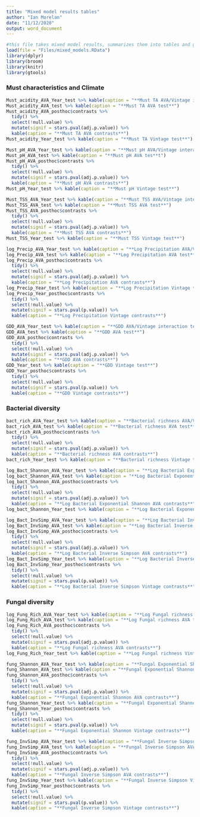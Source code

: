 ```yaml
---
title: "Mixed model results tables"
author: "Ian Morelan"
date: "11/12/2020"
output: word_document
---
```


```r

#this file takes mixed model results, summarizes them into tables and generates a word document for easier reading.
load(file = "Files/mixed_models.RData")
library(dplyr)
library(broom)
library(knitr)
library(gtools)
```

### Must characteristics and Climate

```r

Must_acidity_AVA_Year_test %>% kable(caption = "**Must TA AVA/Vintage interaction test**")
Must_acidity_AVA_test %>% kable(caption = "**Must TA AVA test**")
Must_acidity_AVA_posthoc$contrasts %>%
  tidy() %>%
  select(!null.value) %>%
  mutate(signif = stars.pval(adj.p.value)) %>%
  kable(caption = "**Must TA AVA contrasts**")
Must_acidity_Year_test %>% kable(caption = "**Must TA Vintage test**")

Must_pH_AVA_Year_test %>% kable(caption = "**Must pH AVA/Vintage interaction test**")
Must_pH_AVA_test %>% kable(caption = "**Must pH AVA tes**t")
Must_pH_AVA_posthoc$contrasts %>%
  tidy() %>%
  select(!null.value) %>%
  mutate(signif = stars.pval(adj.p.value)) %>%
  kable(caption = "**Must pH AVA contrasts**")
Must_pH_Year_test %>% kable(caption = "**Must pH Vintage test**")

Must_TSS_AVA_Year_test %>% kable(caption = "**Must TSS AVA/Vintage interaction test**")
Must_TSS_AVA_test %>% kable(caption = "**Must TSS AVA test**")
Must_TSS_AVA_posthoc$contrasts %>%
  tidy() %>%
  select(!null.value) %>%
  mutate(signif = stars.pval(adj.p.value)) %>%
  kable(caption = "**Must TSS AVA contrasts**")
Must_TSS_Year_test %>% kable(caption = "**Must TSS Vintage test**")

log_Precip_AVA_Year_test %>% kable(caption = "**Log Precipitation AVA/Vintage interaction test**")
log_Precip_AVA_test %>% kable(caption = "**Log Precipitation AVA test**")
log_Precip_AVA_posthoc$contrasts %>%
  tidy() %>%
  select(!null.value) %>%
  mutate(signif = stars.pval(adj.p.value)) %>%
  kable(caption = "**Log Precipitation AVA contrasts**")
log_Precip_Year_test %>% kable(caption = "**Log Precipitation Vintage test**")
log_Precip_Year_posthoc$contrasts %>%
  tidy() %>%
  select(!null.value) %>%
  mutate(signif = stars.pval(p.value)) %>%
  kable(caption = "**Log Precipitation Vintage contrasts**")

GDD_AVA_Year_test %>% kable(caption = "**GDD AVA/Vintage interaction test**")
GDD_AVA_test %>% kable(caption = "**GDD AVA test**")
GDD_AVA_posthoc$contrasts %>%
  tidy() %>%
  select(!null.value) %>%
  mutate(signif = stars.pval(adj.p.value)) %>%
  kable(caption = "**GDD AVA contrasts**")
GDD_Year_test %>% kable(caption = "**GDD Vintage test**")
GDD_Year_posthoc$contrasts %>%
  tidy() %>%
  select(!null.value) %>%
  mutate(signif = stars.pval(p.value)) %>%
  kable(caption = "**GDD Vintage contrasts**")
```


### Bacterial diversity

```r

bact_rich_AVA_Year_test %>% kable(caption = "**Bacterial richness AVA/Vintage interaction test**")
bact_rich_AVA_test %>% kable(caption = "**Bacterial richness AVA test**")
bact_rich_AVA_posthoc$contrasts %>%
  tidy() %>%
  select(!null.value) %>%
  mutate(signif = stars.pval(adj.p.value)) %>%
  kable(caption = "**Bacterial richness AVA contrasts**")
bact_rich_Year_test %>% kable(caption = "**Bacterial richness Vintage test**")

log_Bact_Shannon_AVA_Year_test %>% kable(caption = "**Log Bacterial Exponential Shannon AVA/Vintage interaction test**")
log_bact_Shannon_AVA_test %>% kable(caption = "**Log Bacterial Exponential Shannon AVA test**")
log_bact_Shannon_AVA_posthoc$contrasts %>%
  tidy() %>%
  select(!null.value) %>%
  mutate(signif = stars.pval(adj.p.value)) %>%
  kable(caption = "**Log Bacterial Exponential Shannon AVA contrasts**")
log_bact_Shannon_Year_test %>% kable(caption = "**Log Bacterial Exponential Shannon Vintage test**")

log_Bact_InvSimp_AVA_Year_test %>% kable(caption = "**Log Bacterial Inverse Simpson AVA/Vintage interaction test**")
log_Bact_InvSimp_AVA_test %>% kable(caption = "**Log Bacterial Inverse Simpson AVA test**")
log_Bact_InvSimp_AVA_posthoc$contrasts %>%
  tidy() %>%
  select(!null.value) %>%
  mutate(signif = stars.pval(adj.p.value)) %>%
  kable(caption = "**Log Bacterial Inverse Simpson AVA contrasts**")
log_Bact_InvSimp_Year_test %>% kable(caption = "**Log Bacterial Inverse Simpson Vintage test**")
log_Bact_InvSimp_Year_posthoc$contrasts %>% 
  tidy() %>%
  select(!null.value) %>%
  mutate(signif = stars.pval(p.value)) %>%
  kable(caption = "**Log Bacterial Inverse Simpson Vintage contrasts**")

```

### Fungal diversity

```r

log_Fung_Rich_AVA_Year_test %>% kable(caption = "**Log Fungal richness AVA/Vintage interaction test**")
log_Fung_Rich_AVA_test %>% kable(caption = "**Log Fungal richness AVA test**")
log_Fung_Rich_AVA_posthoc$contrasts %>%
  tidy() %>%
  select(!null.value) %>%
  mutate(signif = stars.pval(adj.p.value)) %>%
  kable(caption = "**Log Fungal richness AVA contrasts**")
log_Fung_Rich_Year_test %>% kable(caption = "**Log Fungal richness Vintage test**")

fung_Shannon_AVA_Year_test %>% kable(caption = "**Fungal Exponential Shannon AVA/Vintage interaction test**")
fung_Shannon_AVA_test %>% kable(caption = "**Fungal Exponential Shannon AVA test**")
fung_Shannon_AVA_posthoc$contrasts %>%
  tidy() %>%
  select(!null.value) %>%
  mutate(signif = stars.pval(adj.p.value)) %>%
  kable(caption = "**Fungal Exponential Shannon AVA contrasts**")
fung_Shannon_Year_test %>% kable(caption = "**Fungal Exponential Shannon Vintage test**")
fung_Shannon_Year_posthoc$contrasts %>%
  tidy() %>%
  select(!null.value) %>%
  mutate(signif = stars.pval(p.value)) %>%
  kable(caption = "**Fungal Exponential Shannon Vintage contrasts**")

fung_InvSimp_AVA_Year_test %>% kable(caption = "**Fungal Inverse Simpson AVA/Vintage interaction test**")
fung_InvSimp_AVA_test %>% kable(caption = "**Fungal Inverse Simpson AVA test**")
fung_InvSimp_AVA_posthoc$contrasts %>%
  tidy() %>%
  select(!null.value) %>%
  mutate(signif = stars.pval(adj.p.value)) %>%
  kable(caption = "**Fungal Inverse Simpson AVA contrasts**")
fung_InvSimp_Year_test %>% kable(caption = "**Fungal Inverse Simpson Vintage test**")
fung_InvSimp_Year_posthoc$contrasts %>%
  tidy() %>%
  select(!null.value) %>%
  mutate(signif = stars.pval(p.value)) %>%
  kable(caption = "**Fungal Inverse Simpson Vintage contrasts**")
```

